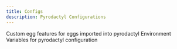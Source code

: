 ```yaml
---
title: Configs
description: Pyrodactyl Configurations
---
```



<Cards>
  <Card title="Custom Egg Features" href="/docs/config/egg-features">
    Custom egg features for eggs imported into pyrodactyl
  </Card>
  <Card title="Environment Variables" href="/docs/config/envs">
    Environment Variables for pyrodactyl configuration
  </Card>
</Cards>
